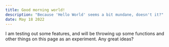 ```yaml
---
title: Good morning world!
description: "Because 'Hello World' seems a bit mundane, doesn't it?"
date: May 18 2022
---
```


I am testing out some features, and will be throwing up some functions and other things on this page as an experiment. Any great ideas?
